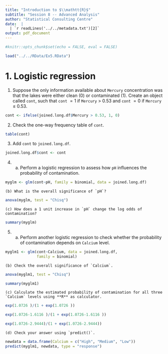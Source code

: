```yaml
---
title: "Introduction to $\\mathtt{R}$"
subtitle: "Session 8 -- Advanced Analysis"
author: "Statistical Consulting Centre"
date:  |
  | `r readLines('../../metadata.txt')[2]`
output: pdf_document
---
```


```r
#knitr::opts_chunk$set(echo = FALSE, eval = FALSE)

load("../../RData/Ex5.RData")
```


# 1. Logistic regression

1. Suppose the only information available about `Mercury` concentration was that the lakes were either clean (0) or contaminated (1). Create an object called `cont`, such that `cont` $= 1$ if `Mercury` $>$ 0.53 and `cont` $= 0$ if `Mercury` $\le$ 0.53.
```r
cont <- ifelse(joined.long.df$Mercury > 0.53, 1, 0)
```

2. Check the one-way frequency table of `cont`.
```r
table(cont)
```

3. Add `cont` to `joined.long.df`.
```r
joined.long.df$cont <- cont
```

4. (a) Perform a logistic regression to assess how `pH` influences the probability of contamination.
```r
myglm <- glm(cont~pH, family = binomial, data = joined.long.df)
```
    (b) What is the overall significance of `pH`?
```r
anova(myglm, test = "Chisq")
```
    (c) How does a 1 unit increase in `pH` change the log odds of contamination?
```r
summary(myglm)
```

5. (a) Perform another logistic regression to check whether the probability of contamination depends on `Calcium` level.

```r
myglm1 <- glm(cont~Calcium, data = joined.long.df,
              family = binomial)
```

    (b) Check the overall significance of `Calcium`.
```r
anova(myglm1, test = "Chisq")

summary(myglm1)
```

    (c) Calculate the estimated probability of contamination for all three `Calcium` levels using **R** as calculator.
```r
exp(1.0726 )/(1 + exp(1.0726 ))

exp(1.0726-1.6116 )/(1 + exp(1.0726-1.6116 ))

exp(1.0726-2.9444)/(1 + exp(1.0726-2.9444))

```
  
    (d) Check your answer using `predict()`.
```r
newdata = data.frame(Calcium = c("High", "Medium", "Low"))
predict(myglm1, newdata, type = "response")
```







